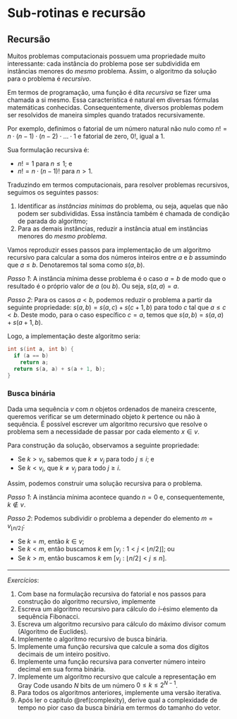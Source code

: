 # Sub-rotinas e recursão

## Recursão

Muitos problemas computacionais possuem uma propriedade muito interessante: cada instância
do problema pose ser subdividida em instâncias menores do *mesmo* problema.  Assim, o
algoritmo da solução para o problema é *recursivo*.

Em termos de programação, uma função é dita *recursiva* se fizer uma chamada a si mesmo.
Essa característica é natural em diversas fórmulas matemáticas conhecidas.
Consequentemente, diversos problemas podem ser resolvidos de maneira simples quando
tratados recursivamente.

Por exemplo, definimos o fatorial de um número natural não nulo como $n! = n \cdot (n - 1)
\cdot (n - 2) \cdot \dots \cdot 1$ e fatorial de zero, $0!$, igual a $1$.

Sua formulação recursiva é:

- $n! = 1$ para $n \leq 1$; e
- $n! = n \cdot (n - 1)!$ para $n > 1$.

Traduzindo em termos computacionais, para resolver problemas recursivos, seguimos os
seguintes passos:

1. Identificar as *instâncias mínimas* do problema, ou seja, aquelas que não podem ser
   subdivididas.  Essa instância também é chamada de condição de parada do algoritmo;
2. Para as demais instâncias, reduzir a instância atual em instâncias menores do *mesmo problema*.

Vamos reproduzir esses passos para implementação de um algoritmo recursivo para calcular a
soma dos números inteiros entre $a$ e $b$ assumindo que $a \leq b$.  Denotaremos tal soma
como $s(a, b)$.

*Passo 1*: A instância mínima desse problema é o caso $a = b$ de modo que o resultado é o
próprio valor de $a$ (ou $b$).  Ou seja, $s(a, a) = a$.

*Passo 2*: Para os casos $a < b$, podemos reduzir o problema a partir da seguinte
propriedade: $s(a, b) = s(a, c) + s(c + 1, b)$ para todo $c$ tal que $a \leq c < b$.
Deste modo, para o caso específico $c = a$, temos que $s(a, b) = s(a, a) + s(a + 1, b)$.

Logo, a implementação deste algoritmo seria:

```cpp
int s(int a, int b) {
  if (a == b)
    return a;
  return s(a, a) + s(a + 1, b);
}
```

### Busca binária

Dada uma sequência $v$ com $n$ objetos ordenados de maneira crescente, queremos verificar se um determinado objeto
$k$ pertence ou não à sequência.  É possível escrever um algoritmo recursivo que resolve o
problema sem a necessidade de passar por cada elemento $x \in v$.

Para construção da solução, observamos a seguinte propriedade:

- Se $k > v_i$, sabemos que $k \neq v_j$ para todo $j \leq i$; e
- Se $k < v_i$, que $k \neq v_j$ para todo $j \geq i$.

Assim, podemos construir uma solução recursiva para o problema.

*Passo 1*: A instância mínima acontece quando $n = 0$ e, consequentemente, $k \not\in v$.

*Passo 2*: Podemos subdividir o problema a depender do elemento $m = v_{\lfloor n/2 \rfloor}$:

- Se $k = m$, então $k \in v$;
- Se $k < m$, então buscamos $k$ em $[v_j : 1 < j < \lfloor n/2 \rfloor]$; ou
- Se $k > m$, então buscamos $k$ em $[v_j : \lfloor n/2 \rfloor < j \leq n]$.

---

*Exercícios*:

1. Com base na formulação recursiva do fatorial e nos passos para construção do algoritmo
   recursivo, implemente
1. Escreva um algoritmo recursivo para cálculo do $i$-ésimo elemento da sequência
   Fibonacci.
1. Escreva um algoritmo recursivo para cálculo do máximo divisor comum (Algoritmo de
   Euclides).
1. Implemente o algoritmo recursivo de busca binária.
1. Implemente uma função recursiva que calcule a soma dos dígitos decimais de um inteiro
   positivo.
1. Implemente uma função recursiva para converter número inteiro decimal em sua forma
   binária.
1. Implemente um algoritmo recursivo que calcule a representação em Gray Code usando $N$
   bits de um número $0 \leq k \leq 2^{N-1}$.
1. Para todos os algoritmos anteriores, implemente uma versão iterativa.
1. Após ler o capitulo \@ref(complexity), derive qual a complexidade de tempo no pior caso
   da busca binária em termos do tamanho do vetor.

<!-- vim: set spell spelllang=pt tw=90: -->
